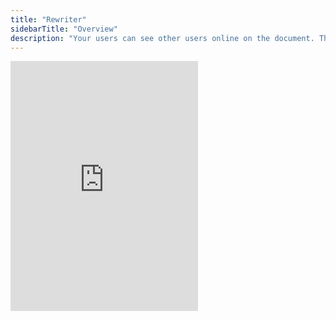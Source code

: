 ```yaml
---
title: "Rewriter"
sidebarTitle: "Overview"
description: "Your users can see other users online on the document. This makes your app feel alive."
---
```


<iframe
  src="https://snippyly-demo-html-dev.web.app/landing-page-demo.html?feature=rewriter"
  allow="camera; microphone"
  frameborder="0"
  class="w-full"
  height="400px"
></iframe>
